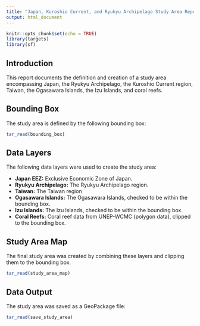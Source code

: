 ```yaml
---
title: "Japan, Kuroshio Current, and Ryukyu Archipelago Study Area Report"
output: html_document
---
```


```r
knitr::opts_chunk$set(echo = TRUE)
library(targets)
library(sf)
```

## Introduction

This report documents the definition and creation of a study area encompassing Japan, the Ryukyu Archipelago, the Kuroshio Current region, Taiwan, the Ogasawara Islands, the Izu Islands, and coral reefs.

## Bounding Box

The study area is defined by the following bounding box:

```r
tar_read(bounding_box)
```

## Data Layers

The following data layers were used to create the study area:

-   **Japan EEZ:** Exclusive Economic Zone of Japan.
-   **Ryukyu Archipelago:** The Ryukyu Archipelago region.
-   **Taiwan:**  The Taiwan region
-   **Ogasawara Islands:** The Ogasawara Islands, checked to be within the bounding box.
-   **Izu Islands:** The Izu Islands, checked to be within the bounding box.
-   **Coral Reefs:** Coral reef data from UNEP-WCMC (polygon data), clipped to the bounding box.

## Study Area Map

The final study area was created by combining these layers and clipping them to the bounding box.

```r
tar_read(study_area_map)
```

## Data Output

The study area was saved as a GeoPackage file:

```r
tar_read(save_study_area)
```